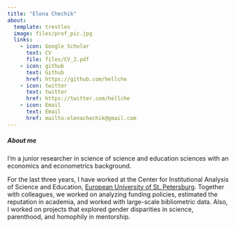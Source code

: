 ```yaml
---
title: "Elena Chechik"
about:
  template: trestles
  image: files/prof_pic.jpg
  links:
    - icon: Google Scholar
      text: CV
      file: files/CV_2.pdf
    - icon: github
      text: Github
      href: https://github.com/hellche
    - icon: twitter
      text: twitter
      href: https://twitter.com/hellche
    - icon: Email
      text: Email
      href: mailto:elenachechik@gmail.com
---
```


##### About me

I'm a junior researcher in science of science and education sciences with an economics and econometrics background.

For the last three years, I have worked at the Center for Institutional Analysis of Science and Education, [European University of St. Petersburg](https://eusp.org/). Together with colleagues, we worked on analyzing funding policies, estimated the reputation in academia, and worked with large-scale bibliometric data. Also, I worked on projects that explored gender disparities in science, parenthood, and homophily in mentorship.
